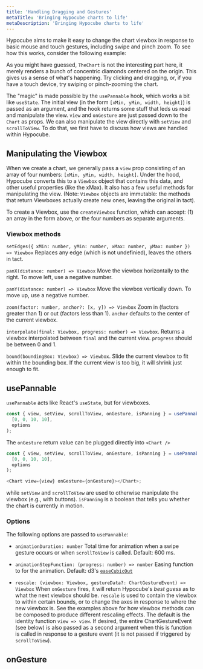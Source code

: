 ```yaml
---
title: 'Handling Dragging and Gestures'
metaTitle: 'Bringing Hypocube charts to life'
metaDescription: 'Bringing Hypocube charts to life'
---
```


Hypocube aims to make it easy to change the chart viewbox in response to basic mouse and touch gestures, including swipe and pinch zoom. To see how this works, consider the following example:

As you might have guessed, `TheChart` is not the interesting part here, it merely renders a bunch of concentric diamonds centered on the origin. This gives us a sense of what's happening. Try clicking and dragging, or, if you have a touch device, try swiping or pinch-zooming the chart.

The "magic" is made possible by the `usePannable` hook, which works a bit like `useState`. The initial view (in the form `[xMin, yMin, width, height]`) is passed as an argument, and the hook returns some stuff that leds us read and manipulate the view. `view` and `onGesture` are just passed down to the `Chart` as props. We can also manipulate the view directly with `setView` and `scrollToView`. To do that, we first have to discuss how views are handled within Hypocube.

## Manipulating the Viewbox

When we create a chart, we generally pass a `view` prop consisting of an array of four numbers: `[xMin, yMin, width, height]`. Under the hood, Hypocube converts this to a `Viewbox` object that contains this data, and other useful properties (like the xMax). It also has a few useful methods for manipulating the view. (Note: `Viewbox` objects are immutable: the methods that return Viewboxes actually create new ones, leaving the original in tact).

To create a Viewbox, use the `createViewbox` function, which can accept: (1) an array in the form above, or the four numbers as separate arguments.

### Viewbox methods

`setEdges({ xMin: number, yMin: number, xMax: number, yMax: number }) => Viewbox` Replaces any edge (which is not undefinied), leaves the others in tact.

`panX(distance: number) => Viewbox` Move the viewbox horizontally to the right. To move left, use a negative number.

`panY(distance: number) => Viewbox` Move the viewbox vertically down. To move up, use a negative number.

`zoom(factor: number, anchor?: [x, y]) => Viewbox` Zoom in (factors greater than 1) or out (factors less than 1). `anchor` defaults to the center of the current viewbox.

`interpolate(final: Viewbox, progress: number) => Viewbox`. Returns a viewbox interpolated between `final` and the current view. `progress` should be between 0 and 1.

`bound(boundingBox: Viewbox) => Viewbox`. Slide the current viewbox to fit within the bounding box. If the current view is too big, it will shrink just enough to fit.

## usePannable

`usePannable` acts like React's `useState`, but for viewboxes.

```javascript
const { view, setView, scrollToView, onGesture, isPanning } = usePannable(
  [0, 0, 10, 10],
  options
);
```

The `onGesture` return value can be plugged directly into `<Chart />`

```javascript
const { view, setView, scrollToView, onGesture, isPanning } = usePannable(
  [0, 0, 10, 10],
  options
);

<Chart view={view} onGesture={onGesture}></Chart>;
```

while `setView` and `scrollToView` are used to otherwise manipulate the viewbox (e.g., with buttons). `isPanning` is a boolean that tells you whether the chart is currently in motion.

### Options

The following options are passed to `usePannable`:

- `animationDuration: number` Total time for animation when a swipe gesture occurs or when `scrollToView` is called. Default: 600 ms.

- `animationStepFunction: (progress: number) => number` Easing function to for the animation. Default: d3's [`easeCubicOut`](https://github.com/d3/d3-ease#easeCubicOut)

- `rescale: (viewbox: Viewbox, gestureData?: ChartGestureEvent) => Viewbox` When `onGesture` fires, it will return Hypocube's _best guess_ as to what the next viewbox should be. `rescale` is used to contain the viewbox to within certain bounds, or to change the axes in response to where the new viewbox is. See the examples above for how viewbox methods can be composed to produce different rescaling effects. The default is the identity function `view => view`. If desired, the entire ChartGestureEvent (see below) is also passed as a second argument when this is function is called in response to a gesture event (it is not passed if triggered by `scrollToView`).

## onGesture
